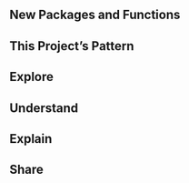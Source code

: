 <!-- Notes:  -->

## New Packages and Functions  

## This Project's Pattern

## Explore

## Understand

## Explain

## Share


